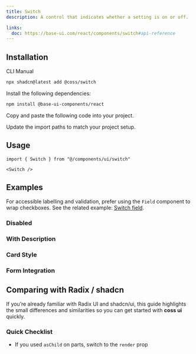```yaml
---
title: Switch
description: A control that indicates whether a setting is on or off.

links:
  doc: https://base-ui.com/react/components/switch#api-reference
---
```


<ComponentPreview name="switch-demo" />

## Installation

<CodeTabs>

<TabsList>
  <TabsTab value="cli">CLI</TabsTab>
  <TabsTab value="manual">Manual</TabsTab>
</TabsList>
<TabsPanel value="cli">

```bash
npx shadcn@latest add @coss/switch
```

</TabsPanel>

<TabsPanel value="manual">

<Steps>

<Step>Install the following dependencies:</Step>

```bash
npm install @base-ui-components/react
```

<Step>Copy and paste the following code into your project.</Step>

<ComponentSource name="switch" title="components/ui/switch.tsx" />

<Step>Update the import paths to match your project setup.</Step>

</Steps>

</TabsPanel>

</CodeTabs>

## Usage

```tsx
import { Switch } from "@/components/ui/switch"
```

```tsx
<Switch />
```

## Examples

For accessible labelling and validation, prefer using the `Field` component to wrap checkboxes. See the related example: [Switch field](/ui/docs/components/field#switch-field).

### Disabled

<ComponentPreview name="switch-disabled" />

### With Description

<ComponentPreview name="switch-with-description" />

### Card Style

<ComponentPreview name="switch-card" />

### Form Integration

<ComponentPreview name="switch-form" />

## Comparing with Radix / shadcn

If you’re already familiar with Radix UI and shadcn/ui, this guide highlights the small differences and similarities so you can get started with **coss ui** quickly.

### Quick Checklist

- If you used `asChild` on parts, switch to the `render` prop
